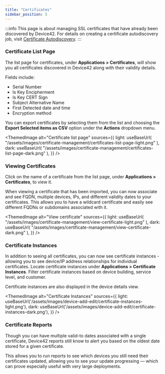 ```yaml
---
title: "Certificates"
sidebar_position: 5
---
```



:::info
This page is about managing SSL certificates that have already been discovered by Device42. For details on creating a certificate autodiscovery job, visit [Certificate Autodiscovery](/auto-discovery/certificate-auto-discovery.mdx).
:::

### Certificate List Page

The list page for certificates, under **Applications > Certificates**, will show you all certificates discovered in Device42 along with their validity details.

Fields include:

- Serial Number
- Is Key Encipherment
- Is Key CERT Sign
- Subject Alternative Name
- First Detected date and time
- Encryption method

You can export certificates by selecting them from the list and choosing the **Export Selected items as CSV** option under the **Actions** dropdown menu. 

<ThemedImage
  alt="Certificate list page"
  sources={{
    light: useBaseUrl(
      "/assets/images/certificate-management/certificates-list-page-light.png"
    ),
    dark: useBaseUrl(
      "/assets/images/certificate-management/certificates-list-page-dark.png"
    ),
  }}
/>

### Viewing Certificates

Click on the name of a certificate from the list page, under **Applications > Certificates**, to view it.

When viewing a certificate that has been imported, you can now associate and see FQDN, multiple devices, IPs, and different validity dates to your certificates. This allows you to have a wildcard certificate and easily see different FQDNs or subdomains associated with it.

<ThemedImage
  alt="View certificate"
  sources={{
    light: useBaseUrl(
      "/assets/images/certificate-management/view-certificate-light.png"
    ),
    dark: useBaseUrl(
      "/assets/images/certificate-management/view-certificate-dark.png"
    ),
  }}
/>

### Certificate Instances

In addition to seeing all certificates, you can now see certificate instances - allowing you to see device/IP address relationships for individual certificates. Locate certificate instances under **Applications > Certificate Instances**. Filter certificate instances based on device building, service level, and customer.

Certificate instances are also displayed in the device details view.

  <ThemedImage
    alt="Certificate Instances"
    sources={{
      light: useBaseUrl('/assets/images/device-add-edit/certificate-instances-light.png'),
      dark: useBaseUrl('/assets/images/device-add-edit/certificate-instances-dark.png'),
    }}
  />

### Certificate Reports

Though you can have multiple valid-to dates associated with a single certificate, Device42 reports still know to alert you based on the oldest date stored for a given certificate.

This allows you to run reports to see which devices you still need their certificates updated, allowing you to see your update progressing — which can prove especially useful with very large deployments.
